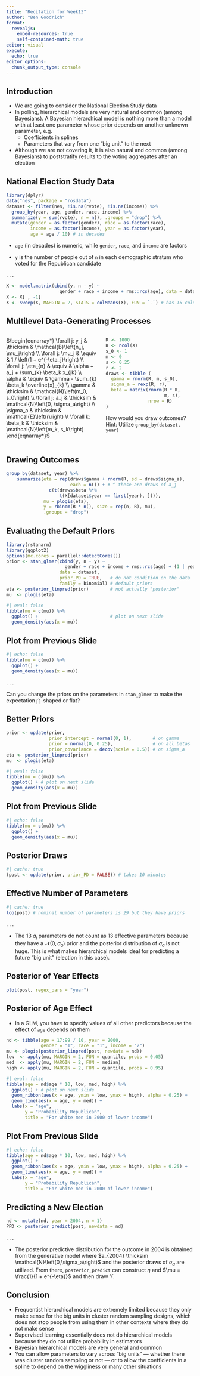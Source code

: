 ```yaml
---
title: "Recitation for Week13"
author: "Ben Goodrich"
format:
  revealjs:
    embed-resources: true
    self-contained-math: true
editor: visual
execute: 
  echo: true
editor_options: 
  chunk_output_type: console
---
```


## Introduction

```{=html}
<script type="text/x-mathjax-config">
MathJax.Hub.Register.StartupHook("TeX Jax Ready",function () {
  MathJax.Hub.Insert(MathJax.InputJax.TeX.Definitions.macros,{
    cancel: ["Extension","cancel"],
    bcancel: ["Extension","cancel"],
    xcancel: ["Extension","cancel"],
    cancelto: ["Extension","cancel"]
  });
});
</script>
```
-   We are going to consider the National Election Study data
-   In polling, hierarchical models are very natural and common (among Bayesians). A Bayesian hierarchical model is nothing more than a model with at least one parameter whose prior depends on another unknown parameter, e.g.
    -   Coefficients in splines
    -   Parameters that vary from one "big unit" to the next
-   Although we are not covering it, it is also natural and common (among Bayesians) to poststratify results to the voting aggregates after an election

## National Election Study Data

```r
library(dplyr)
data("nes", package = "rosdata")
dataset <- filter(nes, !is.na(rvote), !is.na(income)) %>% 
  group_by(year, age, gender, race, income) %>% 
  summarize(y = sum(rvote), n = n(), .groups = "drop") %>% 
  mutate(gender = as.factor(gender), race = as.factor(race), 
         income = as.factor(income), year = as.factor(year),
         age = age / 10) # in decades
```

-   `age` (in decades) is numeric, while `gender`, `race`, and `income` are factors

-   `y` is the number of people out of `n` in each demographic stratum who voted for the Republican candidate

. . .

```r
X <- model.matrix(cbind(y, n - y) ~ 
                    gender + race + income + rms::rcs(age), data = dataset)
X <- X[ , -1]
X <- sweep(X, MARGIN = 2, STATS = colMeans(X), FUN = `-`) # has 15 columns
```

## Multilevel Data-Generating Processes

::: columns
::: {.column width="51%"}
$\begin{eqnarray*} \forall j: y_j & \thicksim & \mathcal{B}\left(n_j, \mu_j\right) \\ \forall j: \mu_j & \equiv & 1 / \left(1 + e^{-\eta_j}\right) \\ \forall j: \eta_{n} & \equiv & \alpha + a_j + \sum_{k} \beta_k x_{jk} \\ \alpha & \equiv & \gamma - \sum_{k} \beta_k \overline{x}_{k} \\ \gamma & \thicksim & \mathcal{N}\left(m_0, s_0\right) \\ \forall j: a_j & \thicksim & \mathcal{N}\left(0, \sigma_a\right) \\ \sigma_a & \thicksim & \mathcal{E}\left(r\right) \\ \forall k: \beta_k & \thicksim & \mathcal{N}\left(m_k, s_k\right) \end{eqnarray*}$
:::

::: {.column width="49%"}
::: fragment
```r
R <- 1000
K <- ncol(X)
s_0 <- 1
m <- 0
s <- 0.25
r <- 2
draws <- tibble (
  gamma = rnorm(R, m, s_0),
  sigma_a = rexp(R, r),
  beta = matrix(rnorm(R * K,
                      m, s),
                nrow = R)
)
```

How would you draw outcomes? Hint: Utilize `group_by(dataset, year)`
:::
:::
:::

## Drawing Outcomes

```r
group_by(dataset, year) %>% 
    summarize(eta = rep(draws$gamma + rnorm(R, sd = draws$sigma_a), 
                        each = n()) + # ^ these are draws of a_j
                c(t(draws$beta %*% 
                    t(X[dataset$year == first(year), ]))),
              mu = plogis(eta),
              y = rbinom(R * n(), size = rep(n, R), mu),
              .groups = "drop")
```

## Evaluating the Default Priors

```r
library(rstanarm)
library(ggplot2)
options(mc.cores = parallel::detectCores())
prior <- stan_glmer(cbind(y, n - y) ~ 
                      gender + race + income + rms::rcs(age) + (1 | year),
                    data = dataset,
                    prior_PD = TRUE,   # do not condition on the data
                    family = binomial) # default priors
eta <- posterior_linpred(prior)        # not actually "posterior"
mu  <- plogis(eta)
```

```r
#| eval: false
tibble(mu = c(mu)) %>% 
  ggplot() +                           # plot on next slide
  geom_density(aes(x = mu))
```

## Plot from Previous Slide

```r
#| echo: false
tibble(mu = c(mu)) %>% 
  ggplot() +
  geom_density(aes(x = mu))
```

. . .

Can you change the priors on the parameters in `stan_glmer` to make the expectation $\bigcap$-shaped or flat?

## Better Priors

```r
prior <- update(prior,
                prior_intercept = normal(0, 1),        # on gamma
                prior = normal(0, 0.25),               # on all betas
                prior_covariance = decov(scale = 0.5)) # on sigma_a
eta <- posterior_linpred(prior)
mu  <- plogis(eta)
```

```r
#| eval: false
tibble(mu = c(mu)) %>% 
  ggplot() + # plot on next slide
  geom_density(aes(x = mu))
```

## Plot from Previous Slide

```r
#| echo: false
tibble(mu = c(mu)) %>% 
  ggplot() +
  geom_density(aes(x = mu))
```

## Posterior Draws

```r
#| cache: true
(post <- update(prior, prior_PD = FALSE)) # takes 10 minutes
```

## Effective Number of Parameters

```r
#| cache: true
loo(post) # nominal number of parameters is 29 but they have priors
```

. . .

-   The $13$ $a_j$ parameters do not count as $13$ effective parameters because they have a $\mathcal{N}\left(0,\sigma_a\right)$ prior and the posterior distribution of $\sigma_a$ is not huge. This is what makes hierarchical models ideal for predicting a future "big unit" (election in this case).

## Posterior of Year Effects

```r
plot(post, regex_pars = "year")
```

## Posterior of Age Effect

-   In a GLM, you have to specify values of all other predictors because the effect of `age` depends on them

```r
nd <- tibble(age = 17:99 / 10, year = 2000,
             gender = "1", race = "1", income = "2")
mu <- plogis(posterior_linpred(post, newdata = nd))
low  <- apply(mu, MARGIN = 2, FUN = quantile, probs = 0.05)
med  <- apply(mu, MARGIN = 2, FUN = median)
high <- apply(mu, MARGIN = 2, FUN = quantile, probs = 0.95)
```

```r
#| eval: false
tibble(age = nd$age * 10, low, med, high) %>% 
  ggplot() + # plot on next slide
  geom_ribbon(aes(x = age, ymin = low, ymax = high), alpha = 0.25) +
  geom_line(aes(x = age, y = med)) +
  labs(x = "age",
       y = "Probability Republican",
       title = "For white men in 2000 of lower income")
```

## Plot From Previous Slide

```r
#| echo: false
tibble(age = nd$age * 10, low, med, high) %>% 
  ggplot() +
  geom_ribbon(aes(x = age, ymin = low, ymax = high), alpha = 0.25) +
  geom_line(aes(x = age, y = med)) +
  labs(x = "age",
       y = "Probability Republican",
       title = "For white men in 2000 of lower income")  
```

## Predicting a New Election

```r
nd <- mutate(nd, year = 2004, n = 1)
PPD <- posterior_predict(post, newdata = nd)
```

. . .

-   The posterior predictive distribution for the outcome in $2004$ is obtained from the generative model where $a_{2004} \thicksim \mathcal{N}\left(0,\sigma_a\right)$ and the posterior draws of $\sigma_a$ are utilized. From there, `posterior_predict` can construct $\eta$ and $\mu = \frac{1}{1 + e^{-\eta}}$ and then draw $Y$.

## Conclusion

-   Frequentist hierarchical models are extremely limited because they only make sense for the big units in cluster random sampling designs, which does not stop people from using them in other contexts where they do not make sense
-   Supervised learning essentially does not do hierarchical models because they do not utilize probability in estimators
-   Bayesian hierarchical models are very general and common
-   You can allow parameters to vary across "big units" --- whether there was cluster random sampling or not --- or to allow the coefficients in a spline to depend on the wiggliness or many other situations
